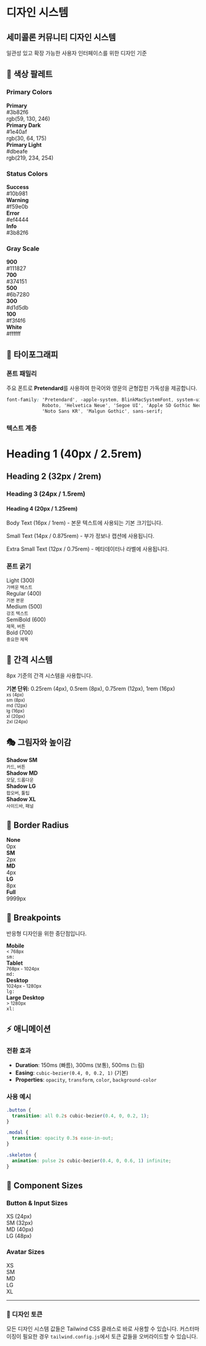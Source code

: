
<Meta title="Design System" />

# 디자인 시스템

<div style={{ 
  background: 'linear-gradient(135deg, #f093fb 0%, #f5576c 100%)',
  color: 'white',
  padding: '2rem',
  borderRadius: '8px',
  marginBottom: '2rem'
}}>
  <h2 style={{ margin: 0, fontSize: '2rem', fontWeight: 'bold' }}>
    세미콜론 커뮤니티 디자인 시스템
  </h2>
  <p style={{ margin: '0.5rem 0 0 0', fontSize: '1.1rem', opacity: 0.9 }}>
    일관성 있고 확장 가능한 사용자 인터페이스를 위한 디자인 기준
  </p>
</div>

## 🎨 색상 팔레트

### Primary Colors
<div style={{ display: 'grid', gridTemplateColumns: 'repeat(auto-fit, minmax(200px, 1fr))', gap: '1rem', marginBottom: '2rem' }}>
  <div style={{ background: '#3b82f6', color: 'white', padding: '1rem', borderRadius: '8px', textAlign: 'center' }}>
    <strong>Primary</strong><br />
    #3b82f6<br />
    rgb(59, 130, 246)
  </div>
  <div style={{ background: '#1e40af', color: 'white', padding: '1rem', borderRadius: '8px', textAlign: 'center' }}>
    <strong>Primary Dark</strong><br />
    #1e40af<br />
    rgb(30, 64, 175)
  </div>
  <div style={{ background: '#dbeafe', color: '#1e40af', padding: '1rem', borderRadius: '8px', textAlign: 'center' }}>
    <strong>Primary Light</strong><br />
    #dbeafe<br />
    rgb(219, 234, 254)
  </div>
</div>

### Status Colors
<div style={{ display: 'grid', gridTemplateColumns: 'repeat(auto-fit, minmax(150px, 1fr))', gap: '1rem', marginBottom: '2rem' }}>
  <div style={{ background: '#10b981', color: 'white', padding: '1rem', borderRadius: '8px', textAlign: 'center' }}>
    <strong>Success</strong><br />
    #10b981
  </div>
  <div style={{ background: '#f59e0b', color: 'white', padding: '1rem', borderRadius: '8px', textAlign: 'center' }}>
    <strong>Warning</strong><br />
    #f59e0b
  </div>
  <div style={{ background: '#ef4444', color: 'white', padding: '1rem', borderRadius: '8px', textAlign: 'center' }}>
    <strong>Error</strong><br />
    #ef4444
  </div>
  <div style={{ background: '#3b82f6', color: 'white', padding: '1rem', borderRadius: '8px', textAlign: 'center' }}>
    <strong>Info</strong><br />
    #3b82f6
  </div>
</div>

### Gray Scale
<div style={{ display: 'grid', gridTemplateColumns: 'repeat(auto-fit, minmax(120px, 1fr))', gap: '0.5rem', marginBottom: '2rem' }}>
  <div style={{ background: '#111827', color: 'white', padding: '0.75rem', borderRadius: '4px', textAlign: 'center', fontSize: '0.875rem' }}>
    <strong>900</strong><br />
    #111827
  </div>
  <div style={{ background: '#374151', color: 'white', padding: '0.75rem', borderRadius: '4px', textAlign: 'center', fontSize: '0.875rem' }}>
    <strong>700</strong><br />
    #374151
  </div>
  <div style={{ background: '#6b7280', color: 'white', padding: '0.75rem', borderRadius: '4px', textAlign: 'center', fontSize: '0.875rem' }}>
    <strong>500</strong><br />
    #6b7280
  </div>
  <div style={{ background: '#d1d5db', color: '#374151', padding: '0.75rem', borderRadius: '4px', textAlign: 'center', fontSize: '0.875rem' }}>
    <strong>300</strong><br />
    #d1d5db
  </div>
  <div style={{ background: '#f3f4f6', color: '#374151', padding: '0.75rem', borderRadius: '4px', textAlign: 'center', fontSize: '0.875rem' }}>
    <strong>100</strong><br />
    #f3f4f6
  </div>
  <div style={{ background: '#ffffff', color: '#374151', padding: '0.75rem', borderRadius: '4px', textAlign: 'center', fontSize: '0.875rem', border: '1px solid #e5e7eb' }}>
    <strong>White</strong><br />
    #ffffff
  </div>
</div>

## 📝 타이포그래피

### 폰트 패밀리
주요 폰트로 **Pretendard**를 사용하여 한국어와 영문의 균형잡힌 가독성을 제공합니다.

```css
font-family: 'Pretendard', -apple-system, BlinkMacSystemFont, system-ui, 
             Roboto, 'Helvetica Neue', 'Segoe UI', 'Apple SD Gothic Neo', 
             'Noto Sans KR', 'Malgun Gothic', sans-serif;
```

### 텍스트 계층
<div style={{ marginBottom: '2rem' }}>
  <h1 style={{ fontSize: '2.5rem', fontWeight: 'bold', lineHeight: '1.2', marginBottom: '0.5rem' }}>
    Heading 1 (40px / 2.5rem)
  </h1>
  <h2 style={{ fontSize: '2rem', fontWeight: 'bold', lineHeight: '1.3', marginBottom: '0.5rem' }}>
    Heading 2 (32px / 2rem)
  </h2>
  <h3 style={{ fontSize: '1.5rem', fontWeight: '600', lineHeight: '1.4', marginBottom: '0.5rem' }}>
    Heading 3 (24px / 1.5rem)
  </h3>
  <h4 style={{ fontSize: '1.25rem', fontWeight: '600', lineHeight: '1.4', marginBottom: '0.5rem' }}>
    Heading 4 (20px / 1.25rem)
  </h4>
  <p style={{ fontSize: '1rem', lineHeight: '1.6', marginBottom: '0.5rem' }}>
    Body Text (16px / 1rem) - 본문 텍스트에 사용되는 기본 크기입니다.
  </p>
  <p style={{ fontSize: '0.875rem', lineHeight: '1.5', marginBottom: '0.5rem', color: '#6b7280' }}>
    Small Text (14px / 0.875rem) - 부가 정보나 캡션에 사용됩니다.
  </p>
  <p style={{ fontSize: '0.75rem', lineHeight: '1.4', color: '#9ca3af' }}>
    Extra Small Text (12px / 0.75rem) - 메타데이터나 라벨에 사용됩니다.
  </p>
</div>

### 폰트 굵기
<div style={{ display: 'grid', gridTemplateColumns: 'repeat(auto-fit, minmax(200px, 1fr))', gap: '1rem', marginBottom: '2rem' }}>
  <div style={{ padding: '1rem', border: '1px solid #e5e7eb', borderRadius: '8px' }}>
    <div style={{ fontWeight: 300, fontSize: '1.1rem', marginBottom: '0.5rem' }}>Light (300)</div>
    <small style={{ color: '#6b7280' }}>가벼운 텍스트</small>
  </div>
  <div style={{ padding: '1rem', border: '1px solid #e5e7eb', borderRadius: '8px' }}>
    <div style={{ fontWeight: 400, fontSize: '1.1rem', marginBottom: '0.5rem' }}>Regular (400)</div>
    <small style={{ color: '#6b7280' }}>기본 본문</small>
  </div>
  <div style={{ padding: '1rem', border: '1px solid #e5e7eb', borderRadius: '8px' }}>
    <div style={{ fontWeight: 500, fontSize: '1.1rem', marginBottom: '0.5rem' }}>Medium (500)</div>
    <small style={{ color: '#6b7280' }}>강조 텍스트</small>
  </div>
  <div style={{ padding: '1rem', border: '1px solid #e5e7eb', borderRadius: '8px' }}>
    <div style={{ fontWeight: 600, fontSize: '1.1rem', marginBottom: '0.5rem' }}>SemiBold (600)</div>
    <small style={{ color: '#6b7280' }}>제목, 버튼</small>
  </div>
  <div style={{ padding: '1rem', border: '1px solid #e5e7eb', borderRadius: '8px' }}>
    <div style={{ fontWeight: 700, fontSize: '1.1rem', marginBottom: '0.5rem' }}>Bold (700)</div>
    <small style={{ color: '#6b7280' }}>중요한 제목</small>
  </div>
</div>

## 📏 간격 시스템

8px 기준의 간격 시스템을 사용합니다.

<div style={{ marginBottom: '2rem' }}>
  <div style={{ marginBottom: '1rem' }}>
    <strong>기본 단위:</strong> 0.25rem (4px), 0.5rem (8px), 0.75rem (12px), 1rem (16px)
  </div>
  
  <div style={{ display: 'grid', gridTemplateColumns: 'repeat(auto-fit, minmax(150px, 1fr))', gap: '1rem' }}>
    <div style={{ textAlign: 'center' }}>
      <div style={{ background: '#3b82f6', height: '4px', marginBottom: '0.5rem' }}></div>
      <small>xs (4px)</small>
    </div>
    <div style={{ textAlign: 'center' }}>
      <div style={{ background: '#3b82f6', height: '8px', marginBottom: '0.5rem' }}></div>
      <small>sm (8px)</small>
    </div>
    <div style={{ textAlign: 'center' }}>
      <div style={{ background: '#3b82f6', height: '12px', marginBottom: '0.5rem' }}></div>
      <small>md (12px)</small>
    </div>
    <div style={{ textAlign: 'center' }}>
      <div style={{ background: '#3b82f6', height: '16px', marginBottom: '0.5rem' }}></div>
      <small>lg (16px)</small>
    </div>
    <div style={{ textAlign: 'center' }}>
      <div style={{ background: '#3b82f6', height: '20px', marginBottom: '0.5rem' }}></div>
      <small>xl (20px)</small>
    </div>
    <div style={{ textAlign: 'center' }}>
      <div style={{ background: '#3b82f6', height: '24px', marginBottom: '0.5rem' }}></div>
      <small>2xl (24px)</small>
    </div>
  </div>
</div>

## 🎭 그림자와 높이감

<div style={{ display: 'grid', gridTemplateColumns: 'repeat(auto-fit, minmax(200px, 1fr))', gap: '1.5rem', marginBottom: '2rem' }}>
  <div style={{ 
    padding: '1.5rem', 
    borderRadius: '8px', 
    backgroundColor: 'white',
    boxShadow: '0 1px 2px 0 rgba(0, 0, 0, 0.05)',
    textAlign: 'center'
  }}>
    <strong>Shadow SM</strong><br />
    <small style={{ color: '#6b7280' }}>카드, 버튼</small>
  </div>
  
  <div style={{ 
    padding: '1.5rem', 
    borderRadius: '8px', 
    backgroundColor: 'white',
    boxShadow: '0 1px 3px 0 rgba(0, 0, 0, 0.1), 0 1px 2px 0 rgba(0, 0, 0, 0.06)',
    textAlign: 'center'
  }}>
    <strong>Shadow MD</strong><br />
    <small style={{ color: '#6b7280' }}>모달, 드롭다운</small>
  </div>
  
  <div style={{ 
    padding: '1.5rem', 
    borderRadius: '8px', 
    backgroundColor: 'white',
    boxShadow: '0 4px 6px -1px rgba(0, 0, 0, 0.1), 0 2px 4px -1px rgba(0, 0, 0, 0.06)',
    textAlign: 'center'
  }}>
    <strong>Shadow LG</strong><br />
    <small style={{ color: '#6b7280' }}>팝오버, 툴팁</small>
  </div>
  
  <div style={{ 
    padding: '1.5rem', 
    borderRadius: '8px', 
    backgroundColor: 'white',
    boxShadow: '0 10px 15px -3px rgba(0, 0, 0, 0.1), 0 4px 6px -2px rgba(0, 0, 0, 0.05)',
    textAlign: 'center'
  }}>
    <strong>Shadow XL</strong><br />
    <small style={{ color: '#6b7280' }}>사이드바, 패널</small>
  </div>
</div>

## 🔘 Border Radius

<div style={{ display: 'grid', gridTemplateColumns: 'repeat(auto-fit, minmax(120px, 1fr))', gap: '1rem', marginBottom: '2rem' }}>
  <div style={{ 
    padding: '1rem', 
    backgroundColor: '#f3f4f6',
    borderRadius: '0',
    textAlign: 'center',
    fontSize: '0.875rem'
  }}>
    <strong>None</strong><br />
    0px
  </div>
  <div style={{ 
    padding: '1rem', 
    backgroundColor: '#f3f4f6',
    borderRadius: '0.125rem',
    textAlign: 'center',
    fontSize: '0.875rem'
  }}>
    <strong>SM</strong><br />
    2px
  </div>
  <div style={{ 
    padding: '1rem', 
    backgroundColor: '#f3f4f6',
    borderRadius: '0.25rem',
    textAlign: 'center',
    fontSize: '0.875rem'
  }}>
    <strong>MD</strong><br />
    4px
  </div>
  <div style={{ 
    padding: '1rem', 
    backgroundColor: '#f3f4f6',
    borderRadius: '0.5rem',
    textAlign: 'center',
    fontSize: '0.875rem'
  }}>
    <strong>LG</strong><br />
    8px
  </div>
  <div style={{ 
    padding: '1rem', 
    backgroundColor: '#f3f4f6',
    borderRadius: '9999px',
    textAlign: 'center',
    fontSize: '0.875rem'
  }}>
    <strong>Full</strong><br />
    9999px
  </div>
</div>

## 📱 Breakpoints

반응형 디자인을 위한 중단점입니다.

<div style={{ marginBottom: '2rem' }}>
  <div style={{ display: 'grid', gridTemplateColumns: 'repeat(auto-fit, minmax(200px, 1fr))', gap: '1rem' }}>
    <div style={{ padding: '1rem', backgroundColor: '#fef3c7', borderRadius: '8px', textAlign: 'center' }}>
      <strong>Mobile</strong><br />
      <small>< 768px</small><br />
      <code>sm:</code>
    </div>
    <div style={{ padding: '1rem', backgroundColor: '#fde68a', borderRadius: '8px', textAlign: 'center' }}>
      <strong>Tablet</strong><br />
      <small>768px - 1024px</small><br />
      <code>md:</code>
    </div>
    <div style={{ padding: '1rem', backgroundColor: '#fcd34d', borderRadius: '8px', textAlign: 'center' }}>
      <strong>Desktop</strong><br />
      <small>1024px - 1280px</small><br />
      <code>lg:</code>
    </div>
    <div style={{ padding: '1rem', backgroundColor: '#fbbf24', borderRadius: '8px', textAlign: 'center' }}>
      <strong>Large Desktop</strong><br />
      <small>> 1280px</small><br />
      <code>xl:</code>
    </div>
  </div>
</div>

## ⚡ 애니메이션

### 전환 효과
- **Duration**: 150ms (빠름), 300ms (보통), 500ms (느림)
- **Easing**: `cubic-bezier(0.4, 0, 0.2, 1)` (기본)
- **Properties**: `opacity`, `transform`, `color`, `background-color`

### 사용 예시
```css
.button {
  transition: all 0.2s cubic-bezier(0.4, 0, 0.2, 1);
}

.modal {
  transition: opacity 0.3s ease-in-out;
}

.skeleton {
  animation: pulse 2s cubic-bezier(0.4, 0, 0.6, 1) infinite;
}
```

## 📐 Component Sizes

### Button & Input Sizes
<div style={{ display: 'flex', alignItems: 'center', gap: '1rem', marginBottom: '1rem', flexWrap: 'wrap' }}>
  <div style={{ padding: '0.25rem 0.5rem', fontSize: '0.75rem', backgroundColor: '#f3f4f6', borderRadius: '4px' }}>
    XS (24px)
  </div>
  <div style={{ padding: '0.375rem 0.75rem', fontSize: '0.875rem', backgroundColor: '#f3f4f6', borderRadius: '4px' }}>
    SM (32px)
  </div>
  <div style={{ padding: '0.5rem 1rem', fontSize: '0.875rem', backgroundColor: '#f3f4f6', borderRadius: '4px' }}>
    MD (40px)
  </div>
  <div style={{ padding: '0.75rem 1.5rem', fontSize: '1rem', backgroundColor: '#f3f4f6', borderRadius: '4px' }}>
    LG (48px)
  </div>
</div>

### Avatar Sizes
<div style={{ display: 'flex', alignItems: 'center', gap: '1rem', marginBottom: '2rem' }}>
  <div style={{ width: '1.5rem', height: '1.5rem', backgroundColor: '#3b82f6', borderRadius: '50%', fontSize: '0.75rem', color: 'white', display: 'flex', alignItems: 'center', justifyContent: 'center' }}>XS</div>
  <div style={{ width: '2rem', height: '2rem', backgroundColor: '#3b82f6', borderRadius: '50%', fontSize: '0.75rem', color: 'white', display: 'flex', alignItems: 'center', justifyContent: 'center' }}>SM</div>
  <div style={{ width: '2.5rem', height: '2.5rem', backgroundColor: '#3b82f6', borderRadius: '50%', fontSize: '0.875rem', color: 'white', display: 'flex', alignItems: 'center', justifyContent: 'center' }}>MD</div>
  <div style={{ width: '3rem', height: '3rem', backgroundColor: '#3b82f6', borderRadius: '50%', fontSize: '0.875rem', color: 'white', display: 'flex', alignItems: 'center', justifyContent: 'center' }}>LG</div>
  <div style={{ width: '4rem', height: '4rem', backgroundColor: '#3b82f6', borderRadius: '50%', fontSize: '1rem', color: 'white', display: 'flex', alignItems: 'center', justifyContent: 'center' }}>XL</div>
</div>

---

<div style={{ 
  background: '#f0f9ff', 
  padding: '1.5rem', 
  borderRadius: '8px',
  borderLeft: '4px solid #0ea5e9',
  marginTop: '2rem'
}}>
  <h3 style={{ margin: '0 0 0.5rem 0', color: '#0ea5e9' }}>🎨 디자인 토큰</h3>
  <p style={{ margin: 0 }}>
    모든 디자인 시스템 값들은 Tailwind CSS 클래스로 바로 사용할 수 있습니다. 
    커스터마이징이 필요한 경우 <code>tailwind.config.js</code>에서 토큰 값들을 오버라이드할 수 있습니다.
  </p>
</div>